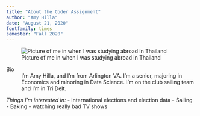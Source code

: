 ```yaml
---
title: "About the Coder Assignment"
author: "Amy Hilla"
date: "August 21, 2020"
fontfamily: times
semester: "Fall 2020"
---
```


![Picture of me in when I was studying abroad in Thailand](IMG_4535.jpg)

Bio
:  I'm Amy Hilla, and I'm from Arlington VA. I'm a senior, majoring in Economics and minoring in Data Science. I'm on the club sailing team and I'm in Tri Delt.

*Things I'm interested in:*
- International elections and election data
- Sailing
- Baking
- watching really bad TV shows
